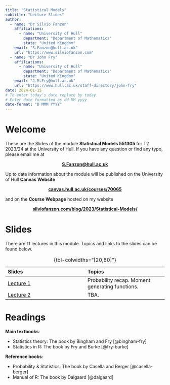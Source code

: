 ```yaml
---
title: "Statistical Models"
subtitle: "Lecture Slides"
author: 
  - name: "Dr Silvio Fanzon"
    affiliations: 
      - name: "University of Hull"
        department: "Department of Mathematics"
        state: "United Kingdom"
    email: "S.Fanzon@hull.ac.uk"
    url: "https://www.silviofanzon.com"
  - name: "Dr John Fry"
    affiliations: 
      - name: "University of Hull"
        department: "Department of Mathematics"
        state: "United Kingdom"
    email: "J.M.Fry@hull.ac.uk"
    url: "https://www.hull.ac.uk/staff-directory/john-fry"
date: 2024-01-15 
# To enter today's date replace by today
# Enter date formatted as dd MM yyyy
date-format: "D MMM YYYY"
---
```



# Welcome 



These are the Slides of the module **Statistical Models 551305** for T2 2023/24 at the University of Hull. 
If you have any question or find any typo, please email me at


::: {.content-visible when-format="html"}
<div style="text-align: center;">
**[S.Fanzon@hull.ac.uk](mailto: S.Fanzon@hull.ac.uk)**
</div>
:::


Up to date information about the module will be published on the University of Hull **Canvas Website**


::: {.content-visible when-format="html"}
<div style="text-align: center;">
**[canvas.hull.ac.uk/courses/70065](https://canvas.hull.ac.uk/courses/70065)**
</div>
:::


and on the **Course Webpage** hosted on my website


::: {.content-visible when-format="html"}
<div style="text-align: center;">
**[silviofanzon.com/blog/2023/Statistical-Models/](https://www.silviofanzon.com/blog/2023/Statistical-Models/)**
</div>
:::





# Slides


There are 11 lectures in this module. Topics and links to the slides can be found below.


| **Slides** | **Topics** | 
|:------      |:------     |
| <a href="slides/lecture_1.qmd">Lecture 1</a>   | Probability recap. Moment generating functions.     | 
| <a href="slides/lecture_2.qmd">Lecture 2</a>   | TBA.     | 
: {tbl-colwidths="[20,80]"}





# Readings

**Main textbooks**:

- Statistics theory: The book by Bingham and Fry [@bingham-fry]
- Statistics in R: The book by Fry and Burke [@fry-burke]

**Reference books**:

- Probability & Statistics: The book by Casella and Berger [@casella-berger]
- Manual of R: The book by Dalgaard [@dalgaard]


